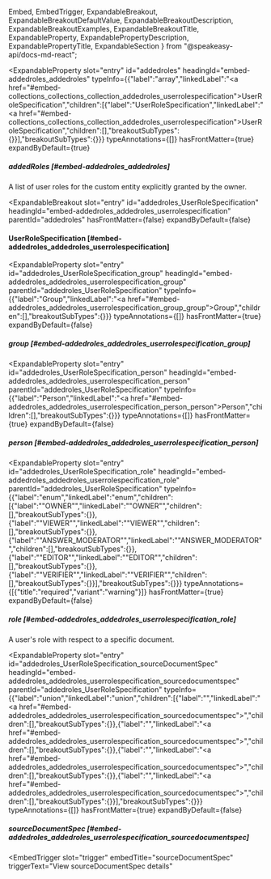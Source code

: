   Embed,
  EmbedTrigger,
  ExpandableBreakout,
  ExpandableBreakoutDefaultValue,
  ExpandableBreakoutDescription,
  ExpandableBreakoutExamples,
  ExpandableBreakoutTitle,
  ExpandableProperty,
  ExpandablePropertyDescription,
  ExpandablePropertyTitle,
  ExpandableSection
} from "@speakeasy-api/docs-md-react";

<ExpandableSection>

<ExpandableProperty
  slot="entry"
  id="addedroles"
  headingId="embed-addedroles_addedroles"
  typeInfo={{"label":"array","linkedLabel":"<a href=\"#embed-collections_collections_collection_addedroles_userrolespecification\">UserRoleSpecification</a>","children":[{"label":"UserRoleSpecification","linkedLabel":"<a href=\"#embed-collections_collections_collection_addedroles_userrolespecification\">UserRoleSpecification</a>","children":[],"breakoutSubTypes":{}}],"breakoutSubTypes":{}}}
  typeAnnotations={[]}
  hasFrontMatter={true}
  expandByDefault={true}
>

<ExpandablePropertyTitle slot="title">

##### addedRoles [#embed-addedroles_addedroles]

</ExpandablePropertyTitle>

<ExpandablePropertyDescription slot="description">

A list of user roles for the custom entity explicitly granted by the owner.

</ExpandablePropertyDescription>

</ExpandableProperty>

<ExpandableBreakout
  slot="entry"
  id="addedroles_UserRoleSpecification"
  headingId="embed-addedroles_addedroles_userrolespecification"
  parentId="addedroles"
  hasFrontMatter={false}
  expandByDefault={false}
>

<ExpandableBreakoutTitle slot="title">

#### UserRoleSpecification [#embed-addedroles_addedroles_userrolespecification]

</ExpandableBreakoutTitle>

<ExpandableBreakoutDescription slot="description">

</ExpandableBreakoutDescription>

<ExpandableBreakoutExamples slot="examples">

</ExpandableBreakoutExamples>

<ExpandableBreakoutDefaultValue slot="defaultValue">

</ExpandableBreakoutDefaultValue>

</ExpandableBreakout>

<ExpandableProperty
  slot="entry"
  id="addedroles_UserRoleSpecification_group"
  headingId="embed-addedroles_addedroles_userrolespecification_group"
  parentId="addedroles_UserRoleSpecification"
  typeInfo={{"label":"Group","linkedLabel":"<a href=\"#embed-addedroles_addedroles_userrolespecification_group_group\">Group</a>","children":[],"breakoutSubTypes":{}}}
  typeAnnotations={[]}
  hasFrontMatter={true}
  expandByDefault={false}
>

<ExpandablePropertyTitle slot="title">

##### group [#embed-addedroles_addedroles_userrolespecification_group]

</ExpandablePropertyTitle>

<Embed slot="embed">

<EmbedTrigger slot="trigger" embedTitle="group" triggerText="View group details">

<Embedgroup />

</EmbedTrigger>

</Embed>

</ExpandableProperty>

<ExpandableProperty
  slot="entry"
  id="addedroles_UserRoleSpecification_person"
  headingId="embed-addedroles_addedroles_userrolespecification_person"
  parentId="addedroles_UserRoleSpecification"
  typeInfo={{"label":"Person","linkedLabel":"<a href=\"#embed-addedroles_addedroles_userrolespecification_person_person\">Person</a>","children":[],"breakoutSubTypes":{}}}
  typeAnnotations={[]}
  hasFrontMatter={true}
  expandByDefault={false}
>

<ExpandablePropertyTitle slot="title">

##### person [#embed-addedroles_addedroles_userrolespecification_person]

</ExpandablePropertyTitle>

<Embed slot="embed">

<EmbedTrigger slot="trigger" embedTitle="person" triggerText="View person details">

<Embedperson />

</EmbedTrigger>

</Embed>

</ExpandableProperty>

<ExpandableProperty
  slot="entry"
  id="addedroles_UserRoleSpecification_role"
  headingId="embed-addedroles_addedroles_userrolespecification_role"
  parentId="addedroles_UserRoleSpecification"
  typeInfo={{"label":"enum","linkedLabel":"enum","children":[{"label":"\"OWNER\"","linkedLabel":"\"OWNER\"","children":[],"breakoutSubTypes":{}},{"label":"\"VIEWER\"","linkedLabel":"\"VIEWER\"","children":[],"breakoutSubTypes":{}},{"label":"\"ANSWER_MODERATOR\"","linkedLabel":"\"ANSWER_MODERATOR\"","children":[],"breakoutSubTypes":{}},{"label":"\"EDITOR\"","linkedLabel":"\"EDITOR\"","children":[],"breakoutSubTypes":{}},{"label":"\"VERIFIER\"","linkedLabel":"\"VERIFIER\"","children":[],"breakoutSubTypes":{}}],"breakoutSubTypes":{}}}
  typeAnnotations={[{"title":"required","variant":"warning"}]}
  hasFrontMatter={true}
  expandByDefault={false}
>

<ExpandablePropertyTitle slot="title">

##### role [#embed-addedroles_addedroles_userrolespecification_role]

</ExpandablePropertyTitle>

<ExpandablePropertyDescription slot="description">

A user's role with respect to a specific document.

</ExpandablePropertyDescription>

</ExpandableProperty>

<ExpandableProperty
  slot="entry"
  id="addedroles_UserRoleSpecification_sourceDocumentSpec"
  headingId="embed-addedroles_addedroles_userrolespecification_sourcedocumentspec"
  parentId="addedroles_UserRoleSpecification"
  typeInfo={{"label":"union","linkedLabel":"union","children":[{"label":"","linkedLabel":"<a href=\"#embed-addedroles_addedroles_userrolespecification_sourcedocumentspec\"></a>","children":[],"breakoutSubTypes":{}},{"label":"","linkedLabel":"<a href=\"#embed-addedroles_addedroles_userrolespecification_sourcedocumentspec\"></a>","children":[],"breakoutSubTypes":{}},{"label":"","linkedLabel":"<a href=\"#embed-addedroles_addedroles_userrolespecification_sourcedocumentspec\"></a>","children":[],"breakoutSubTypes":{}},{"label":"","linkedLabel":"<a href=\"#embed-addedroles_addedroles_userrolespecification_sourcedocumentspec\"></a>","children":[],"breakoutSubTypes":{}}],"breakoutSubTypes":{}}}
  typeAnnotations={[]}
  hasFrontMatter={true}
  expandByDefault={false}
>

<ExpandablePropertyTitle slot="title">

##### sourceDocumentSpec [#embed-addedroles_addedroles_userrolespecification_sourcedocumentspec]

</ExpandablePropertyTitle>

<Embed slot="embed">

<EmbedTrigger
  slot="trigger"
  embedTitle="sourceDocumentSpec"
  triggerText="View sourceDocumentSpec details"
>

<Embedsourcedocumentspec />

</EmbedTrigger>

</Embed>

</ExpandableProperty>

</ExpandableSection>